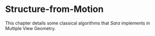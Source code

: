 # Structure-from-Motion

This chapter details some classical algorithms that *Sara* implements in
Multiple View Geometry.
